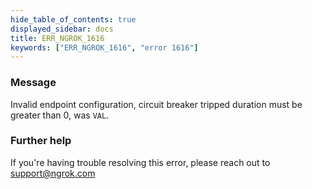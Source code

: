 ```yaml
---
hide_table_of_contents: true
displayed_sidebar: docs
title: ERR_NGROK_1616
keywords: ["ERR_NGROK_1616", "error 1616"]
---
```


### Message

Invalid endpoint configuration, circuit breaker tripped duration must be greater than 0, was `VAL`.

### Further help

If you're having trouble resolving this error, please reach out to [support@ngrok.com](mailto:support@ngrok.com?subject=Help%20with%20ERR_NGROK_1616)
